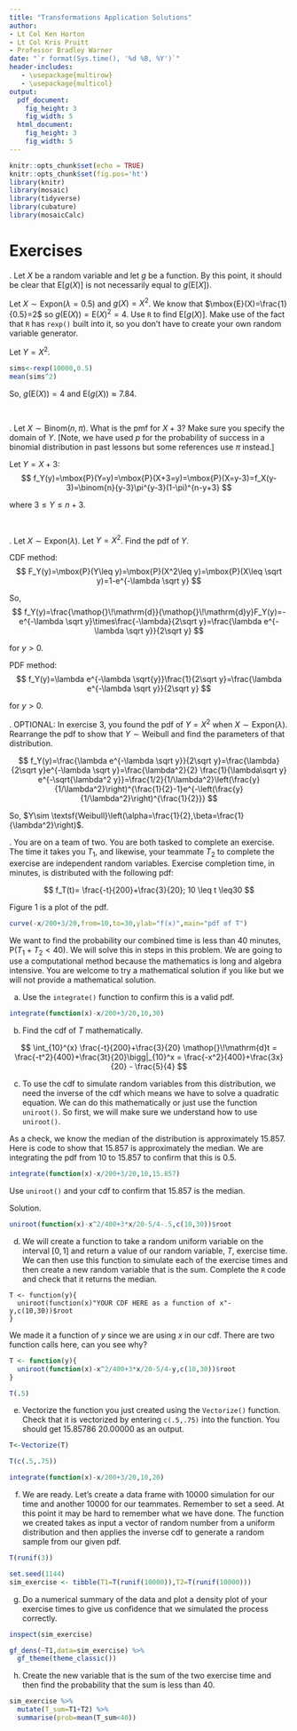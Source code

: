 ```yaml
---
title: "Transformations Application Solutions"
author:
- Lt Col Ken Horton
- Lt Col Kris Pruitt
- Professor Bradley Warner
date: "`r format(Sys.time(), '%d %B, %Y')`"
header-includes:
   - \usepackage{multirow}
   - \usepackage{multicol}
output: 
  pdf_document:
    fig_height: 3
    fig_width: 5
  html_document:
    fig_height: 3
    fig_width: 5
---
```


```r
knitr::opts_chunk$set(echo = TRUE)
knitr::opts_chunk$set(fig.pos='ht')
library(knitr)
library(mosaic)
library(tidyverse)
library(cubature)
library(mosaicCalc)
```


\newcommand{\E}{\mbox{E}}
\newcommand{\Var}{\mbox{Var}}
\newcommand{\Cov}{\mbox{Cov}}
\newcommand{\Prob}{\mbox{P}}
\newcommand*\diff{\mathop{}\!\mathrm{d}}

# Exercises

\indent 1. Let $X$ be a random variable and let $g$ be a function. By this point, it should be clear that $\E[g(X)]$ is not necessarily equal to $g(\E[X])$. 

Let $X\sim \textsf{Expon}(\lambda=0.5)$ and $g(X)=X^2$. We know that $\E(X)=\frac{1}{0.5}=2$ so $g(\E(X))=\E(X)^2=4$. Use `R` to find $\E[g(X)]$. Make use of the fact that `R` has `rexp()` built into it, so you don't have to create your own random variable generator.  

Let $Y=X^2$. 
```r
sims<-rexp(10000,0.5)
mean(sims^2)
```

So, $g(\E(X))=4$ and $\E(g(X))\approx 7.84$. 


&nbsp;


\indent 2. Let $X\sim \textsf{Binom}(n,\pi)$. What is the pmf for $X+3$? Make sure you specify the domain of $Y$. [Note, we have used $p$ for the probability of success in a binomial distribution in past lessons but some references use $\pi$ instead.]


Let $Y=X+3$: 
$$
f_Y(y)=\Prob(Y=y)=\Prob(X+3=y)=\Prob(X=y-3)=f_X(y-3)=\binom{n}{y-3}\pi^{y-3}(1-\pi)^{n-y+3}
$$

where $3\leq Y \leq n+3$. 

&nbsp;


\indent 3. Let $X\sim \textsf{Expon}(\lambda)$. Let $Y=X^2$. Find the pdf of $Y$. 

CDF method: 
$$
F_Y(y)=\Prob(Y\leq y)=\Prob(X^2\leq y)=\Prob(X\leq \sqrt y)=1-e^{-\lambda \sqrt y}
$$

So,
$$
f_Y(y)=\frac{\diff}{\diff y}F_Y(y)=-e^{-\lambda \sqrt y}\times\frac{-\lambda}{2\sqrt y}=\frac{\lambda e^{-\lambda \sqrt y}}{2\sqrt y}
$$

for $y >0$. 

PDF method:
$$
f_Y(y)=\lambda e^{-\lambda \sqrt{y}}\frac{1}{2\sqrt y}=\frac{\lambda e^{-\lambda \sqrt y}}{2\sqrt y}
$$

for $y>0$. 

\newpage

\indent 4. OPTIONAL: In exercise 3, you found the pdf of $Y=X^2$ when $X\sim \textsf{Expon}(\lambda)$. Rearrange the pdf to show that $Y\sim \textsf{Weibull}$ and find the parameters of that distribution. 

$$
f_Y(y)=\frac{\lambda e^{-\lambda \sqrt y}}{2\sqrt y}=\frac{\lambda}{2\sqrt y}e^{-\lambda \sqrt y}=\frac{\lambda^2}{2} \frac{1}{\lambda\sqrt y} e^{-\sqrt{\lambda^2 y}}=\frac{1/2}{1/\lambda^2}\left(\frac{y}{1/\lambda^2}\right)^{\frac{1}{2}-1}e^{-\left(\frac{y}{1/\lambda^2}\right)^{\frac{1}{2}}}
$$

So, $Y\sim \textsf{Weibull}\left(\alpha=\frac{1}{2},\beta=\frac{1}{\lambda^2}\right)$. 

\indent 5. You are on a team of two. You are both tasked to complete an exercise. The time it takes you $T_1$, and likewise, your teammate $T_2$ to complete the exercise are independent random variables. Exercise completion time, in minutes, is distributed with the following pdf:

$$
f_T(t)= \frac{-t}{200}+\frac{3}{20}; 10 \leq t \leq30
$$

Figure 1 is a plot of the pdf.

```r
curve(-x/200+3/20,from=10,to=30,ylab="f(x)",main="pdf of T")
```
We want to find the probability our combined time is less than 40 minutes, $\Prob(T_1 + T_2 < 40)$. We will solve this in steps in this problem. We are going to use a computational method because the mathematics is long and algebra intensive. You are welcome to try a mathematical solution if you like but we will not provide a mathematical solution.


a. Use the `integrate()` function to confirm this is a valid pdf.

```r
integrate(function(x)-x/200+3/20,10,30)
```

b. Find the cdf of $T$ mathematically.


$$
\int_{10}^{x} \frac{-t}{200}+\frac{3}{20} \diff t = \frac{-t^2}{400}+\frac{3t}{20}\bigg|_{10}^x = \frac{-x^2}{400}+\frac{3x}{20} - \frac{5}{4} 
$$

c. To use the cdf to simulate random variables from this distribution, we need the inverse of the cdf which means we have to solve a quadratic equation. We can do this mathematically or just use the function `uniroot()`. So first, we will make sure we understand how to use `uniroot()`. 

As a check, we know the median of the distribution is approximately 15.857. Here is code to show that 15.857 is approximately the median. We are integrating the pdf from 10 to 15.857 to confirm that this is 0.5.

```r
integrate(function(x)-x/200+3/20,10,15.857)
```


Use `uniroot()` and your cdf to confirm that 15.857 is the median.


Solution.

```r
uniroot(function(x)-x^2/400+3*x/20-5/4-.5,c(10,30))$root
```




d. We will create a function to take a random uniform variable on the interval $[0,1]$ and return a value of our random variable, $T$, exercise time. We can then use this function to simulate each of the exercise times and then create a new random variable that is the sum. Complete the `R` code and check that it returns the median.

```
T <- function(y){
  uniroot(function(x)"YOUR CDF HERE as a function of x"-y,c(10,30))$root
}
```

We made it a function of $y$ since we are using $x$ in our cdf. There are two function calls here, can you see why?


```r
T <- function(y){
  uniroot(function(x)-x^2/400+3*x/20-5/4-y,c(10,30))$root
}
```


```r
T(.5)
```


e. Vectorize the function you just created using the `Vectorize()` function. Check that it is vectorized by entering `c(.5,.75)` into the function. You should get 15.85786 20.00000 as an output.

```r
T<-Vectorize(T)
```


```r
T(c(.5,.75))
```
```r
integrate(function(x)-x/200+3/20,10,20)
```

f. We are ready. Let's create a data frame with 10000 simulation for our time and another 10000 for our teammates. Remember to set a seed. At this point it may be hard to remember what we have done. The function we created takes as input a vector of random number from a uniform distribution and then applies the inverse cdf to generate a random sample from our given pdf.


```r
T(runif(3))
```


```r
set.seed(1144)
sim_exercise <- tibble(T1=T(runif(10000)),T2=T(runif(10000)))
```

g. Do a numerical summary of the data and plot a density plot of your exercise times to give us confidence that we simulated the process correctly.

```r
inspect(sim_exercise)
```

```r
gf_dens(~T1,data=sim_exercise) %>%
  gf_theme(theme_classic())
```

h. Create the new variable that is the sum of the two exercise time and then find the probability that the sum is less than 40.


```r
sim_exercise %>%
  mutate(T_sum=T1+T2) %>%
  summarise(prob=mean(T_sum<40))
```

